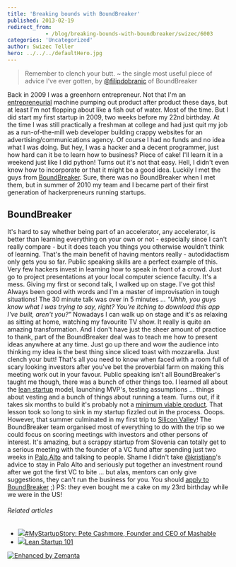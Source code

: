 ```yaml
---
title: 'Breaking bounds with BoundBreaker'
published: 2013-02-19
redirect_from: 
            - /blog/breaking-bounds-with-boundbreaker/swizec/6003
categories: 'Uncategorized'
author: Swizec Teller
hero: ../../../defaultHero.jpg
---
```

> Remember to clench your butt. ~ the single most useful piece of advice I've ever gotten, by [@filipdobranic](https://twitter.com/filipdobranic) of BoundBreaker

Back in 2009 I was a greenhorn entrepreneur. Not that I'm an [entrepreneurial](http://en.wikipedia.org/wiki/Entrepreneur "Entrepreneur") machine pumping out product after product these days, but at least I'm not flopping about like a fish out of water. Most of the time. But I did start my first startup in 2009, two weeks before my 22nd birthday. At the time I was still practically a freshman at college and had just quit my job as a run-of-the-mill web developer building crappy websites for an advertising/communications agency. Of course I had no funds and no idea what I was doing. But hey, I was a hacker and a decent programmer, just how hard can it be to learn how to business? Piece of cake! I'll learn it in a weekend just like I did python! Turns out it's not that easy. Hell, I didn't even know how to incorporate or that it might be a good idea. Luckily I met the guys from [BoundBreaker](http://www.boundbreaker.org/). Sure, there was no BoundBreaker when I met them, but in summer of 2010 my team and I became part of their first generation of hackerpreneurs running startups.

## BoundBreaker

It's hard to say whether being part of an accelerator, any accelerator, is better than learning everything on your own or not - especially since I can't really compare - but it does teach you things you otherwise wouldn't think of learning. That's the main benefit of having mentors really - autodidactism only gets you so far. Public speaking skills are a perfect example of this. Very few hackers invest in learning how to speak in front of a crowd. Just go to project presentations at your local computer science faculty. It's a mess. Giving my first or second talk, I walked up on stage. I've got this! Always been good with words and I'm a master of improvisation in tough situations! The 30 minute talk was over in 5 minutes ... _"Uhhh, you guys know what I was trying to say, right? You're itching to download this app I've built, aren't you?"_ Nowadays I can walk up on stage and it's as relaxing as sitting at home, watching my favourite TV show. It really is quite an amazing transformation. And I don't have just the sheer amount of practice to thank, part of the BoundBreaker deal was to teach me how to present ideas anywhere at any time. Just go up there and wow the audience into thinking my idea is the best thing since sliced toast with mozzarella. Just clench your butt! That's all you need to know when faced with a room full of scary looking investors after you've bet the proverbial farm on making this meeting work out in your favour. Public speaking isn't all BoundBreaker's taught me though, there was a bunch of other things too. I learned all about the [lean startup](http://www.startuplessonslearned.com/2008/09/lean-startup.html "Lean Startup") model, launching MVP's, testing assumptions ... things about vesting and a bunch of things about running a team. Turns out, if it takes six months to build it's probably not a [minimum viable product](http://en.wikipedia.org/wiki/Minimum_viable_product "Minimum viable product"). That lesson took so long to sink in my startup fizzled out in the process. Ooops. However, that summer culminated in my first trip to [Silicon Valley](<http://maps.google.com/maps?ll=37.37,-122.04&spn=1.0,1.0&q=37.37,-122.04 (Silicon%20Valley)&t=h> "Silicon Valley")! The BoundBreaker team organised most of everything to do with the trip so we could focus on scoring meetings with investors and other persons of interest. It's amazing, but a scrappy startup from Slovenia can totally get to a serious meeting with the founder of a VC fund after spending just two weeks in [Palo Alto](<http://maps.google.com/maps?ll=37.4291666667,-122.138055556&spn=0.1,0.1&q=37.4291666667,-122.138055556 (Palo%20Alto%2C%20California)&t=h> "Palo Alto, California") and talking to people. Shame I didn't take [@kristjanp](https://twitter.com/kristjanp)'s advice to stay in Palo Alto and seriously put together an investment round after we got the first VC to bite ... but alas, mentors can only give suggestions, they can't run the business for you. You should [apply to BoundBreaker](http://www.boundbreaker.org/apply/) ;) PS: they even bought me a cake on my 23rd birthday while we were in the US!

###### Related articles

- [![](http://i.zemanta.com/noimg_103_80_80.jpg)](http://www.hiscoxusa.com/small-business-insurance/blog/2011/09/23/my-startup-story-pete-cashmore-founder-and-ceo-of-mashable/)[#MyStartupStory: Pete Cashmore, Founder and CEO of Mashable](http://www.hiscoxusa.com/small-business-insurance/blog/2011/09/23/my-startup-story-pete-cashmore-founder-and-ceo-of-mashable/)
- [![](http://i.zemanta.com/142743624_80_80.jpg)](http://www.slideshare.net/HackerChick/lean-startup-101-16313871)[Lean Startup 101](http://www.slideshare.net/HackerChick/lean-startup-101-16313871)

[![Enhanced by Zemanta](http://img.zemanta.com/zemified_e.png?x-id=56ccf3f0-0280-4951-b66c-aa7c00af80da)](http://www.zemanta.com/?px "Enhanced by Zemanta")